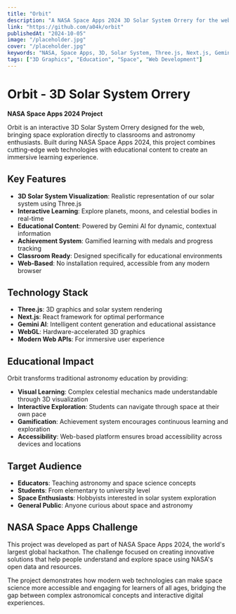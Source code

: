```yaml
---
title: "Orbit"
description: "A NASA Space Apps 2024 3D Solar System Orrery for the web built using Three.JS, Next.js and Gemini."
link: "https://github.com/a04k/orbit"
publishedAt: "2024-10-05"
image: "/placeholder.jpg"
cover: "/placeholder.jpg"
keywords: "NASA, Space Apps, 3D, Solar System, Three.js, Next.js, Gemini, education, astronomy"
tags: ["3D Graphics", "Education", "Space", "Web Development"]
---
```


# Orbit - 3D Solar System Orrery

**NASA Space Apps 2024 Project**

Orbit is an interactive 3D Solar System Orrery designed for the web, bringing space exploration directly to classrooms and astronomy enthusiasts. Built during NASA Space Apps 2024, this project combines cutting-edge web technologies with educational content to create an immersive learning experience.

## Key Features

- **3D Solar System Visualization**: Realistic representation of our solar system using Three.js
- **Interactive Learning**: Explore planets, moons, and celestial bodies in real-time
- **Educational Content**: Powered by Gemini AI for dynamic, contextual information
- **Achievement System**: Gamified learning with medals and progress tracking
- **Classroom Ready**: Designed specifically for educational environments
- **Web-Based**: No installation required, accessible from any modern browser

## Technology Stack

- **Three.js**: 3D graphics and solar system rendering
- **Next.js**: React framework for optimal performance
- **Gemini AI**: Intelligent content generation and educational assistance
- **WebGL**: Hardware-accelerated 3D graphics
- **Modern Web APIs**: For immersive user experience

## Educational Impact

Orbit transforms traditional astronomy education by providing:

- **Visual Learning**: Complex celestial mechanics made understandable through 3D visualization
- **Interactive Exploration**: Students can navigate through space at their own pace
- **Gamification**: Achievement system encourages continuous learning and exploration
- **Accessibility**: Web-based platform ensures broad accessibility across devices and locations

## Target Audience

- **Educators**: Teaching astronomy and space science concepts
- **Students**: From elementary to university level
- **Space Enthusiasts**: Hobbyists interested in solar system exploration
- **General Public**: Anyone curious about space and astronomy

## NASA Space Apps Challenge

This project was developed as part of NASA Space Apps 2024, the world's largest global hackathon. The challenge focused on creating innovative solutions that help people understand and explore space using NASA's open data and resources.

The project demonstrates how modern web technologies can make space science more accessible and engaging for learners of all ages, bridging the gap between complex astronomical concepts and interactive digital experiences.
